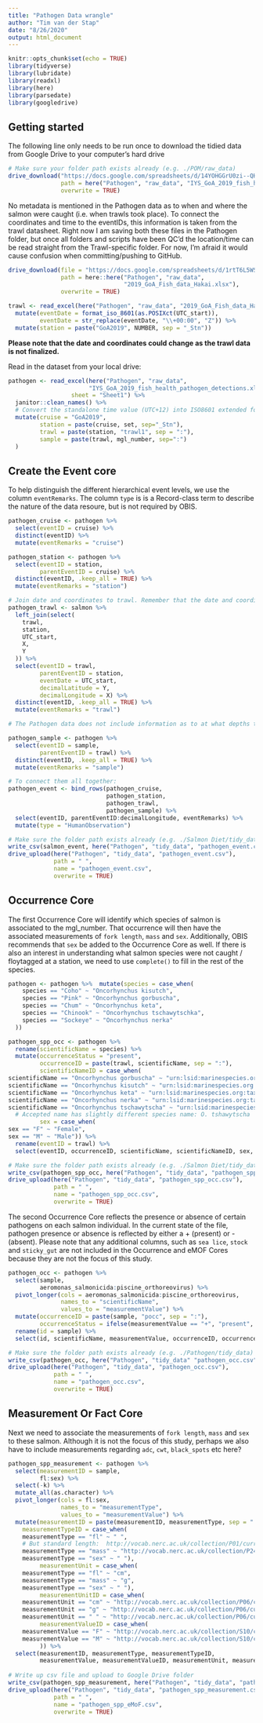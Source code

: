 ```yaml
---
title: "Pathogen Data wrangle"
author: "Tim van der Stap"
date: "8/26/2020"
output: html_document
---
```


```r
knitr::opts_chunk$set(echo = TRUE)
library(tidyverse)
library(lubridate)
library(readxl)
library(here)
library(parsedate)
library(googledrive)
```

## Getting started

The following line only needs to be run once to download the tidied data from Google Drive to your computer's hard drive

```r
# Make sure your folder path exists already (e.g. ./POM/raw_data)
drive_download("https://docs.google.com/spreadsheets/d/14YOHGGrU0zi--QHurgC6YVqlJ2GMPdoa/edit#gid=1919082779", 
               path = here("Pathogen", "raw_data", "IYS_GoA_2019_fish_health_pathogen_detections.xlsx"),
               overwrite = TRUE)
```

No metadata is mentioned in the Pathogen data as to when and where the salmon were caught (i.e. when trawls took place). To connect the coordinates and time to the eventIDs, this information is taken from the trawl datasheet. Right now I am saving both these files in the Pathogen folder, but once all folders and scripts have been QC'd the location/time can be read straight from the Trawl-specific folder. For now, I'm afraid it would cause confusion when committing/pushing to GitHub. 

``` r
drive_download(file = "https://docs.google.com/spreadsheets/d/1rtT6L5WSi_UiiXfoS95wnDqA8loc959T/edit#gid=668595086", 
               path = here::here("Pathogen", "raw_data", 
                                 "2019_GoA_Fish_data_Hakai.xlsx"),
               overwrite = TRUE)

trawl <- read_excel(here("Pathogen", "raw_data", "2019_GoA_Fish_data_Hakai.xlsx")) %>%
  mutate(eventDate = format_iso_8601(as.POSIXct(UTC_start)),
         eventDate = str_replace(eventDate, "\\+00:00", "Z")) %>%
  mutate(station = paste("GoA2019", NUMBER, sep = "_Stn"))
```

**Please note that the date and coordinates could change as the trawl data is not finalized.** 

Read in the dataset from your local drive:

``` r
pathogen <- read_excel(here("Pathogen", "raw_data", 
                       "IYS_GoA_2019_fish_health_pathogen_detections.xlsx"), 
                  sheet = "Sheet1") %>%
  janitor::clean_names() %>%
  # Convert the standalone time value (UTC+12) into ISO8601 extended format
  mutate(cruise = "GoA2019",
         station = paste(cruise, set, sep="_Stn"),
         trawl = paste(station, "trawl1", sep = ":"),
         sample = paste(trawl, mgl_number, sep=":")
  )
```

## Create the Event core

To help distinguish the different hierarchical event levels, we use the column `eventRemarks`. The column `type` is is a Record-class term to describe the nature of the data resoure, but is not required by OBIS.

``` r
pathogen_cruise <- pathogen %>% 
  select(eventID = cruise) %>%
  distinct(eventID) %>%
  mutate(eventRemarks = "cruise")

pathogen_station <- pathogen %>%
  select(eventID = station,
         parentEventID = cruise) %>% 
  distinct(eventID, .keep_all = TRUE) %>% 
  mutate(eventRemarks = "station")

# Join date and coordinates to trawl. Remember that the date and coordinates are not from the Pathogen data sheet, but from the trawl data sheet. Minimum and maximum depth of the trawl be included here as well if the information becomes available. 
pathogen_trawl <- salmon %>%
  left_join(select(
    trawl,
    station,
    UTC_start,
    X,
    Y
  )) %>%
  select(eventID = trawl,
         parentEventID = station,
         eventDate = UTC_start,
         decimalLatitude = Y,
         decimalLongitude = X) %>%
  distinct(eventID, .keep_all = TRUE) %>%
  mutate(eventRemarks = "trawl")

# The Pathogen data does not include information as to at what depths the trawls were conducted. This information will have to come from the general Trawl data. Should this information become available it should be connected to the general trawl information, along with info such as: speed at which the vessel was traveling during trawl, starting & finish lat/longs of trawl.

pathogen_sample <- pathogen %>% 
  select(eventID = sample,
         parentEventID = trawl) %>% 
  distinct(eventID, .keep_all = TRUE) %>% 
  mutate(eventRemarks = "sample")

# To connect them all together: 
pathogen_event <- bind_rows(pathogen_cruise,
                            pathogen_station,
                            pathogen_trawl, 
                            pathogen_sample) %>%
  select(eventID, parentEventID:decimalLongitude, eventRemarks) %>%
  mutate(type = "HumanObservation")

# Make sure the folder path exists already (e.g. ./Salmon Diet/tidy_data)
write_csv(salmon_event, here("Pathogen", "tidy_data", "pathogen_event.csv"))
drive_upload(here("Pathogen", "tidy_data", "pathogen_event.csv"),
             path = " ",
             name = "pathogen_event.csv",
             overwrite = TRUE)
```

## Occurrence Core

The first Occurrence Core will identify which species of salmon is associated to the mgl_number. That occurrence will then have the associated measurements of `fork length`, `mass` and `sex`. Additionally, OBIS recommends that `sex` be added to the Occurrence Core as well. If there is also an interest in understanding what salmon species were not caught / floytagged at a station, we need to use `complete()` to fill in the rest of the species.

``` r
pathogen <- pathogen %>%  mutate(species = case_when(
    species == "Coho" ~ "Oncorhynchus kisutch",
    species == "Pink" ~ "Oncorhynchus gorbuscha",
    species == "Chum" ~ "Oncorhynchus keta",
    species == "Chinook" ~ "Oncorhynchus tschawytschka",
    species == "Sockeye" ~ "Oncorhynchus nerka"
  ))

pathogen_spp_occ <- pathogen %>%
  rename(scientificName = species) %>% 
  mutate(occurrenceStatus = "present",
         occurrenceID = paste(trawl, scientificName, sep = ":"),
         scientificNameID = case_when(
scientificName == "Oncorhynchus gorbuscha" ~ "urn:lsid:marinespecies.org:taxname:127182",
scientificName == "Oncorhynchus kisutch" ~ "urn:lsid:marinespecies.org:taxname:127184",
scientificName == "Oncorhynchus keta" ~ "urn:lsid:marinespecies.org:taxname:127183",
scientificName == "Oncorhynchus nerka" ~ "urn:lsid:marinespecies.org:taxname:254569",
scientificName == "Oncorhynchus tschawytscha" ~ "urn:lsid:marinespecies.org:taxname:158075"),
  # Accepted name has slightly different species name: O. tshawytscha
         sex = case_when(
sex == "F" ~ "Female",
sex == "M" ~ "Male")) %>%
  rename(eventID = trawl) %>%
  select(eventID, occurrenceID, scientificName, scientificNameID, sex, occurrenceStatus)

# Make sure the folder path exists already (e.g. ./Salmon Diet/tidy_data)
write_csv(pathogen_spp_occ, here("Pathogen", "tidy_data", "pathogen_spp_occ.csv"))
drive_upload(here("Pathogen", "tidy_data", "pathogen_spp_occ.csv"),
             path = " ",
             name = "pathogen_spp_occ.csv",
             overwrite = TRUE)
```

The second Occurrence Core reflects the presence or absence of certain pathogens on each salmon individual. In the current state of the file, pathogen presence or absence is reflected by either a + (present) or - (absent). Please note that any additional columns, such as `sea lice`, `stock` and `sticky_gut` are not included in the Occurrence and eMOF Cores because they are not the focus of this study. 

``` r
pathogen_occ <- pathogen %>%
  select(sample,
         aeromonas_salmonicida:piscine_orthoreovirus) %>%
  pivot_longer(cols = aeromonas_salmonicida:piscine_orthoreovirus,
               names_to = "scientificName",
               values_to = "measurementValue") %>%
  mutate(occurrenceID = paste(sample, "pocc", sep = ":"),
         occurrenceStatus = ifelse(measurementValue == "+", "present", "absent")) %>%
  rename(id = sample) %>%
  select(id, scientificName, measurementValue, occurrenceID, occurrenceStatus)

# Make sure the folder path exists already (e.g. ./Pathogen/tidy_data)
write_csv(pathogen_occ, here("Pathogen", "tidy_data" "pathogen_occ.csv"))
drive_upload(here("Pathogen", "tidy_data", "pathogen_occ.csv"),
             path = " ",
             name = "pathogen_occ.csv",
             overwrite = TRUE)
```

## Measurement Or Fact Core

Next we need to associate the measurements of `fork length`, `mass` and `sex` to these salmon. Although it is not the focus of this study, perhaps we also have to include measurements regarding `adc`, `cwt`, `black_spots` etc here?

``` r
pathogen_spp_measurement <- pathogen %>%
  select(measurementID = sample,
         fl:sex) %>%
  select(-k) %>%
  mutate_all(as.character) %>%
  pivot_longer(cols = fl:sex, 
               names_to = "measurementType",
               values_to = "measurementValue") %>%
  mutate(measurementID = paste(measurementID, measurementType, sep = ":"),
    measurementTypeID = case_when(
    measurementType == "fl" ~ " ",
    # But standard length: 	http://vocab.nerc.ac.uk/collection/P01/current/SL01XX01/
    measurementType == "mass" ~ "http://vocab.nerc.ac.uk/collection/P24/current/NMASS/",
    measurementType == "sex" ~ " "),
         measurementUnit = case_when(
    measurementType == "fl" ~ "cm",
    measurementType == "mass" ~ "g",
    measurementType == "sex" ~ " "),
         measurementUnitID = case_when(
    measurementUnit == "cm" ~ "http://vocab.nerc.ac.uk/collection/P06/current/ULCM/",
    measurementUnit == "g" ~ "http://vocab.nerc.ac.uk/collection/P06/current/UGRM/",
    measurementUnit == " " ~ "http://vocab.nerc.ac.uk/collection/P06/current/UUUU/"),
         measurementValueID = case_when(
    measurementValue == "F" ~ "http://vocab.nerc.ac.uk/collection/S10/current/S102/",
    measurementValue == "M" ~ "http://vocab.nerc.ac.uk/collection/S10/current/S103/"
         )) %>%
  select(measurementID, measurementType, measurementTypeID,
         measurementValue, measurementValueID, measurementUnit, measurementUnitID)
  
# Write up csv file and upload to Google Drive folder
write_csv(pathogen_spp_measurement, here("Pathogen", "tidy_data", "pathogen_spp_measurement.csv"))
drive_upload(here("Pathogen", "tidy_data", "pathogen_spp_measurement.csv"),
             path = " ",
             name = "pathogen_spp_eMoF.csv",
             overwrite = TRUE)
```
